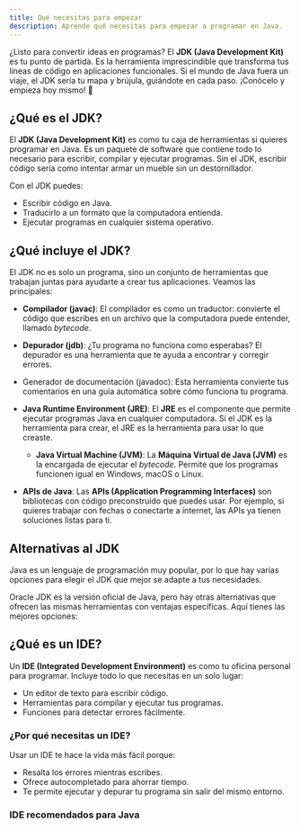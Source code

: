 ```yaml
---
title: Qué necesitas para empezar
description: Aprende qué necesitas para empezar a programar en Java.
---
```


¿Listo para convertir ideas en programas? El **JDK (Java Development Kit)** es tu punto de partida. Es la herramienta imprescindible que transforma tus líneas de código en aplicaciones funcionales. Si el mundo de Java fuera un viaje, el JDK sería tu mapa y brújula, guiándote en cada paso. ¡Conócelo y empieza hoy mismo! 🚀

## ¿Qué es el JDK?

El **JDK (Java Development Kit)** es como tu caja de herramientas si quieres programar en Java. Es un paquete de software que contiene todo lo necesario para escribir, compilar y ejecutar programas. Sin el JDK, escribir código sería como intentar armar un mueble sin un destornillador.  

Con el JDK puedes:  
- Escribir código en Java.  
- Traducirlo a un formato que la computadora entienda.  
- Ejecutar programas en cualquier sistema operativo.  

## ¿Qué incluye el JDK?  

El JDK no es solo un programa, sino un conjunto de herramientas que trabajan juntas para ayudarte a crear tus aplicaciones. Veamos las principales:  

- **Compilador (javac)**:
El compilador es como un traductor: convierte el código que escribes en un archivo que la computadora puede entender, llamado *bytecode*.

- **Depurador (jdb)**: ¿Tu programa no funciona como esperabas? El depurador es una herramienta que te ayuda a encontrar y corregir errores. 

- Generador de documentación (javadoc): Esta herramienta convierte tus comentarios en una guía automática sobre cómo funciona tu programa. 

- **Java Runtime Environment (JRE)**: El **JRE** es el componente que permite ejecutar programas Java en cualquier computadora. Si el JDK es la herramienta para crear, el JRE es la herramienta para usar lo que creaste.

   - **Java Virtual Machine (JVM)**: La **Máquina Virtual de Java (JVM)** es la encargada de ejecutar el *bytecode*. Permite que los programas funcionen igual en Windows, macOS o Linux.  

- **APIs de Java**: Las **APIs (Application Programming Interfaces)** son bibliotecas con código preconstruido que puedes usar. Por ejemplo, si quieres trabajar con fechas o conectarte a internet, las APIs ya tienen soluciones listas para ti.  

## Alternativas al JDK

Java es un lenguaje de programación muy popular, por lo que hay varias opciones para elegir el JDK que mejor se adapte a tus necesidades.

Oracle JDK es la versión oficial de Java, pero hay otras alternativas que ofrecen las mismas herramientas con ventajas específicas. Aquí tienes las mejores opciones:


<LinkCard
   title="Adoptium OpenJDK"
   href="https://adoptium.net/es/"
   target={true}
   description="Versión gratuita y de código abierto del JDK oficial."
/>

<LinkCard
   title="Amazon Corretto"
   href="https://aws.amazon.com/es/corretto/"
   target={true}
   description="Distribución gratuita del OpenJDK mantenida por Amazon."
/>
  
## ¿Qué es un IDE?  

Un **IDE (Integrated Development Environment)** es como tu oficina personal para programar. Incluye todo lo que necesitas en un solo lugar:  
- Un editor de texto para escribir código.  
- Herramientas para compilar y ejecutar tus programas.  
- Funciones para detectar errores fácilmente.  

### ¿Por qué necesitas un IDE?  
Usar un IDE te hace la vida más fácil porque:  
- Resalta los errores mientras escribes.  
- Ofrece autocompletado para ahorrar tiempo.  
- Te permite ejecutar y depurar tu programa sin salir del mismo entorno.  

### IDE recomendados para Java  

<LinkCard
   title="IntelliJ IDEA"
   href="https://www.jetbrains.com/idea/"
   target={true}
   description="Fácil de usar y excelente para principiantes y profesionales."
/>

<LinkCard
   title="Eclipse"
   href="https://www.eclipse.org/"
   target={true}
   description="Muy completo, ideal para proyectos grandes."
/>

<LinkCard
   title="NetBeans"
   href="https://netbeans.apache.org/"
   target={true}
   description="Perfecto para estudiantes y proyectos pequeños."
/>

<LinkCard
   title="Visual Studio Code (VS Code)"
   href="https://code.visualstudio.com/"
   target={true}
   description="Ligero y con extensiones para Java."
/>


